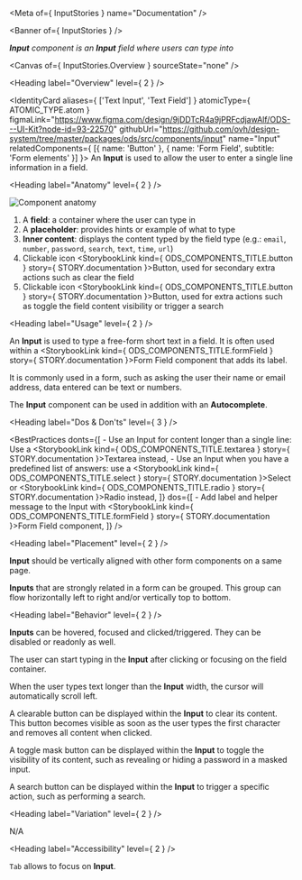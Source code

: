 
<Meta of={ InputStories } name="Documentation" />

<Banner of={ InputStories } />

_**Input** component is an **Input** field where users can type into_

<Canvas of={ InputStories.Overview } sourceState="none" />

<Heading label="Overview" level={ 2 } />

<IdentityCard aliases={ ['Text Input', 'Text Field'] }
              atomicType={ ATOMIC_TYPE.atom }
              figmaLink="https://www.figma.com/design/9jDDTcR4a9jPRFcdjawAlf/ODS---UI-Kit?node-id=93-22570"
              githubUrl="https://github.com/ovh/design-system/tree/master/packages/ods/src/components/input"
              name="Input"
              relatedComponents={ [{ name: 'Button' }, { name: 'Form Field', subtitle: 'Form elements' }] }>
  An **Input** is used to allow the user to enter a single line information in a field.
</IdentityCard>

<Heading label="Anatomy" level={ 2 } />

![Component anatomy](components/input/anatomy.png "Component anatomy")

1. A **field**: a container where the user can type in
2. A **placeholder**: provides hints or example of what to type
3. **Inner content**: displays the content typed by the field type (e.g.: `email`, `number`, `password`, `search`, `text`, `time`, `url`)
4. Clickable icon <StorybookLink kind={ ODS_COMPONENTS_TITLE.button } story={ STORY.documentation }>Button</StorybookLink>, used for secondary extra actions such as clear the field
5. Clickable icon <StorybookLink kind={ ODS_COMPONENTS_TITLE.button } story={ STORY.documentation }>Button</StorybookLink>, used for extra actions such as toggle the field content visibility or trigger a search

<Heading label="Usage" level={ 2 } />

An **Input** is used to type a free-form short text in a field. It is often used within a <StorybookLink kind={ ODS_COMPONENTS_TITLE.formField } story={ STORY.documentation }>Form Field</StorybookLink> component that adds its label.

It is commonly used in a form, such as asking the user their name or email address, data entered can be text or numbers.

The **Input** component can be used in addition with an **Autocomplete**.

<Heading label="Dos & Don'ts" level={ 3 } />

<BestPractices
  donts={[
    <span>- Use an Input for content longer than a single line: Use a <StorybookLink kind={ ODS_COMPONENTS_TITLE.textarea } story={ STORY.documentation }>Textarea</StorybookLink> instead</span>,
    <span>- Use an Input when you have a predefined list of answers: use a <StorybookLink kind={ ODS_COMPONENTS_TITLE.select } story={ STORY.documentation }>Select</StorybookLink> or <StorybookLink kind={ ODS_COMPONENTS_TITLE.radio } story={ STORY.documentation }>Radio</StorybookLink> instead</span>,
  ]}
  dos={[
    <span>- Add label and helper message to the Input with <StorybookLink kind={ ODS_COMPONENTS_TITLE.formField } story={ STORY.documentation }>Form Field</StorybookLink> component</span>,
  ]}
/>

<Heading label="Placement" level={ 2 } />

**Input** should be vertically aligned with other form components on a same page.

**Inputs** that are strongly related in a form can be grouped. This group can flow horizontally left to right and/or vertically top to bottom.

<Heading label="Behavior" level={ 2 } />

**Inputs** can be hovered, focused and clicked/triggered. They can be disabled or readonly as well.

The user can start typing in the **Input** after clicking or focusing on the field container.

When the user types text longer than the **Input** width, the cursor will automatically scroll left.

A clearable button can be displayed within the **Input** to clear its content. This button becomes visible as soon as the user types the first character and removes all content when clicked.

A toggle mask button can be displayed within the **Input** to toggle the visibility of its content, such as revealing or hiding a password in a masked input.

A search button can be displayed within the **Input** to trigger a specific action, such as performing a search.

<Heading label="Variation" level={ 2 } />

N/A

<Heading label="Accessibility" level={ 2 } />

`Tab` allows to focus on **Input**.
